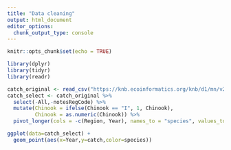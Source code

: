 ```yaml
---
title: "Data cleaning"
output: html_document
editor_options: 
  chunk_output_type: console
---
```


```r
knitr::opts_chunk$set(echo = TRUE)
```

```r
library(dplyr)
library(tidyr)
library(readr)
```

```r
catch_original <- read_csv("https://knb.ecoinformatics.org/knb/d1/mn/v2/object/df35b.302.1")
catch_select <- catch_original %>%
  select(-All,-notesRegCode) %>%
  mutate(Chinook = ifelse(Chinook == "I", 1, Chinook),
         Chinook = as.numeric(Chinook)) %>%
  pivot_longer(cols = -c(Region, Year), names_to = "species", values_to = "catch")
```

```r
ggplot(data=catch_select) +
  geom_point(aes(x=Year,y=catch,color=species))
```

